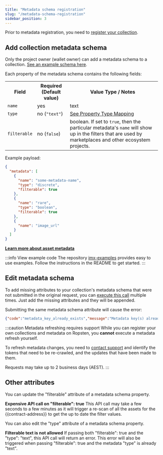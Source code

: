 ```yaml
---
title: "Metadata schema registration"
slug: "/metadata-schema-registration"
sidebar_position: 3
---
```

Prior to metadata registration, you need to [register your collection](./collection-registration.mdx).

## Add collection metadata schema

Only the project owner (wallet owner) can add a metadata schema to a collection. [See an example schema here](https://docs.x.immutable.com/docs/asset-metadata#example-metadata-schema).

Each property of the metadata schema contains the following fields:
<table>
  <tr>
    <th>Field</th>
    <th>Required (Default value)</th>
    <th>Value Type / Notes</th>
  </tr>
  <tr>
    <td>
      <code>name</code>
    </td>
    <td>yes</td>
    <td>text</td>
  </tr>
  <tr>
    <td>
      <code>type</code>
    </td>
    <td>no (<code>"text"</code>)</td>
    <td><a href='https://docs.x.immutable.com/docs/asset-metadata#property-type-mapping'>See Property Type Mapping</a></td>
  </tr>
  <tr>
    <td>
      <code>filterable</code>
    </td>
    <td>no (<code>false</code>)</td>
    <td>boolean. If set to <code>true</code>, then the particular metadata's <code>name</code> will show up in the filters that are used by marketplaces and other ecosystem projects.
</td>
  </tr>
</table>

Example payload:
```json title="Metadata Schema sample"
{
  "metadata": [
    {
      "name": "some-metadata-name",
      "type": "discrete",
      "filterable": true
    },
    {
      "name": "rare",
      "type": "boolean",
      "filterable": true
    },
    {
      "name": "image_url"
    }
  ]
}
```
**[Learn more about asset metadata](doc:asset-metadata)**

:::info View example code
The repository [imx-examples](https://github.com/immutable/imx-examples) provides easy to use examples. Follow the instructions in the README to get started.
:::

## Edit metadata schema
To add missing attributes to your collection's metadata schema that were not submitted in the original request, you can [execute this call](https://github.com/immutable/imx-examples/blob/main/src/admin/update-metadata-by-name.ts) multiple times. Just add the missing attributes and they will be appended.

Submitting the same metadata schema attribute will cause the error:
```json title="Error that happens when submitting the same metadata schema"
{"code":"metadata_key_already_exists","message":"Metadata key(s) already exist"}
```

:::caution Metadata refreshing requires support
While you can register your own collections and metadata on Ropsten, you **cannot** execute a metadata refresh yourself. 

To refresh metadata changes, you need to [contact support](https://support.immutable.com/hc/en-us/requests/new) and identify the tokens that need to be re-crawled, and the updates that have been made to them.

Requests may take up to 2 business days (AEST).
:::

## Other attributes
You can update the "filterable" attribute of a metadata schema property.

**Expensive API call on "filterable": true**
This API call may take a few seconds to a few minutes as it will trigger a re-scan of all the assets for the {{contract-address}} to get the up to date the filter values.
 
You can also edit the "type" attribute of a metadata schema property.

**Filterable text is not allowed**
If passing both "filterable": true and the "type": "text", this API call will return an error. This error will also be triggered when passing "filterable": true and the metadata "type" is already "text".